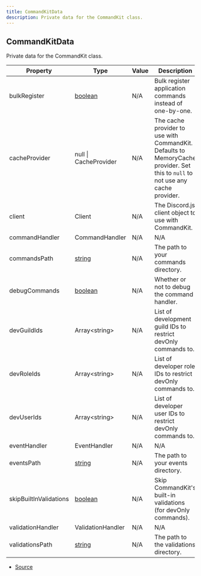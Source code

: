 ```yaml
---
title: CommandKitData
description: Private data for the CommandKit class.
---
```


## CommandKitData

Private data for the CommandKit class.

| Property | Type | Value | Description |
| ----------- | ----------- | ----------- | ----------- |
| bulkRegister | [boolean](https://developer.mozilla.org/en-US/docs/Web/JavaScript/Reference/Global_Objects/Boolean) | N/A | Bulk register application commands instead of one-by-one. |
| cacheProvider | null \| CacheProvider | N/A | The cache provider to use with CommandKit. Defaults to MemoryCache provider. Set this to `null` to not use any cache provider. |
| client | Client | N/A | The Discord.js client object to use with CommandKit. |
| commandHandler | CommandHandler | N/A | N/A |
| commandsPath | [string](https://developer.mozilla.org/en-US/docs/Web/JavaScript/Reference/Global_Objects/String) | N/A | The path to your commands directory. |
| debugCommands | [boolean](https://developer.mozilla.org/en-US/docs/Web/JavaScript/Reference/Global_Objects/Boolean) | N/A | Whether or not to debug the command handler. |
| devGuildIds | Array\<string> | N/A | List of development guild IDs to restrict devOnly commands to. |
| devRoleIds | Array\<string> | N/A | List of developer role IDs to restrict devOnly commands to. |
| devUserIds | Array\<string> | N/A | List of developer user IDs to restrict devOnly commands to. |
| eventHandler | EventHandler | N/A | N/A |
| eventsPath | [string](https://developer.mozilla.org/en-US/docs/Web/JavaScript/Reference/Global_Objects/String) | N/A | The path to your events directory. |
| skipBuiltInValidations | [boolean](https://developer.mozilla.org/en-US/docs/Web/JavaScript/Reference/Global_Objects/Boolean) | N/A | Skip CommandKit's built-in validations (for devOnly commands). |
| validationHandler | ValidationHandler | N/A | N/A |
| validationsPath | [string](https://developer.mozilla.org/en-US/docs/Web/JavaScript/Reference/Global_Objects/String) | N/A | The path to the validations directory. |


- [Source](https://github.com/underctrl-io/commandkit/blob/f8cc07d11d2ae5ed7f529adff1649936223e27b2/packages/commandkit/src/types.ts#L76)